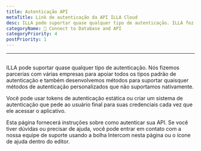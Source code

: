 ```yaml
---
title: Autenticação API
metaTitle: Link de autenticação da API ILLA Cloud
desc: ILLA pode suportar quase qualquer tipo de autenticação. ILLA fez parceria com várias empresas para suportar todos os tipos padrões de autenticação e também desenvolveu métodos para suportar quaisquer métodos de autenticação personalizados que não suportamos nativamente.
categoryName: 📲 Connect to Database and API
categoryPriority: 4
postPriority: 1
---
```


* * *

## <Heading hidden>Autenticação de API</Heading>

ILLA pode suportar quase qualquer tipo de autenticação. Nós fizemos parcerias com várias empresas para apoiar todos os tipos padrão de autenticação e também desenvolvemos métodos para suportar quaisquer métodos de autenticação personalizados que não suportamos nativamente.

Você pode usar tokens de autenticação estática ou criar um sistema de autenticação que pede ao usuário final para suas credenciais cada vez que ele acessar o aplicativo.

Esta página fornecerá instruções sobre como autenticar sua API. Se você tiver dúvidas ou precisar de ajuda, você pode entrar em contato com a nossa equipe de suporte usando a bolha Intercom nesta página ou o ícone de ajuda dentro do editor.
